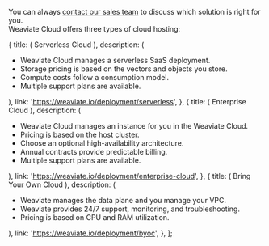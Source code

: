 You can always [contact our sales team](https://weaviate.io/pricing#contact-sales) to discuss which solution is right for you.  
Weaviate Cloud offers three types of cloud hosting:


  {
    title: (
      <span>
        <i className="fa fa-cloud" aria-hidden="true"></i> Serverless Cloud
      </span>
    ),
    description: (
      <span>
        <ul>
          <li>Weaviate Cloud manages a serverless SaaS deployment.</li>
          <li>
            Storage pricing is based on the vectors and objects you store.
          </li>
          <li>Compute costs follow a consumption model.</li>
          <li>Multiple support plans are available.</li>
        </ul>
      </span>
    ),
    link: 'https://weaviate.io/deployment/serverless',
  },
  {
    title: (
      <span>
        <i className="fa fa-building" aria-hidden="true"></i> Enterprise Cloud
      </span>
    ),
    description: (
      <span>
        <ul>
          <li>
            Weaviate Cloud manages an instance for you in the Weaviate Cloud.
          </li>
          <li>Pricing is based on the host cluster.</li>
          <li>Choose an optional high-availability architecture.</li>
          <li>Annual contracts provide predictable billing.</li>
          <li>Multiple support plans are available.</li>
        </ul>
      </span>
    ),
    link: 'https://weaviate.io/deployment/enterprise-cloud',
  },
  {
    title: (
      <span>
        <i className="fa fa-server" aria-hidden="true"></i> Bring Your Own Cloud
      </span>
    ),
    description: (
      <span>
        <ul>
          <li>Weaviate manages the data plane and you manage your VPC.</li>
          <li>
            Weaviate provides 24/7 support, monitoring, and troubleshooting.
          </li>
          <li>Pricing is based on CPU and RAM utilization.</li>
        </ul>
      </span>
    ),
    link: 'https://weaviate.io/deployment/byoc',
  },
];

<DetailedOptions cards={cardsData} />
